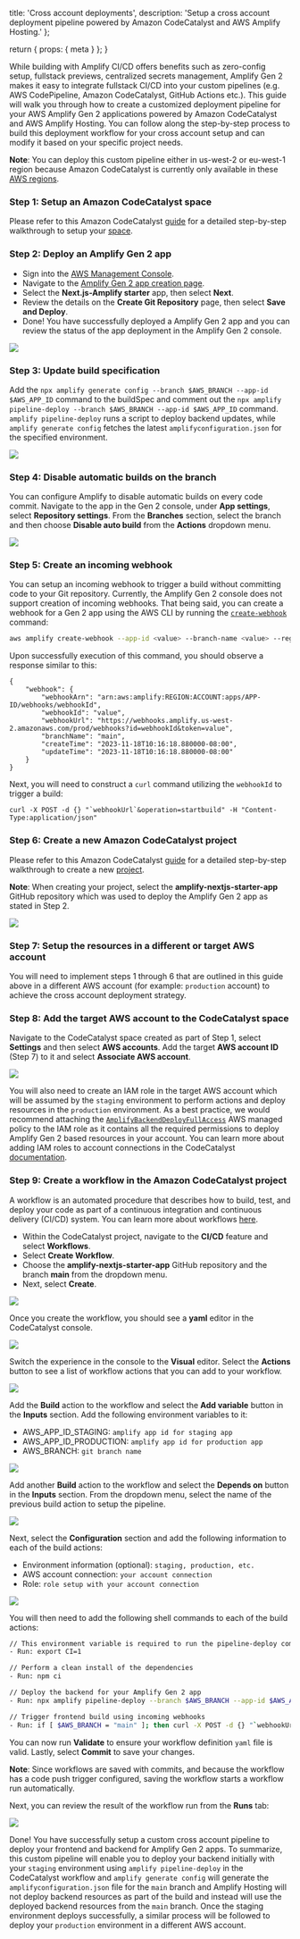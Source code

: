   title: 'Cross account deployments',
  description:
    'Setup a cross account deployment pipeline powered by Amazon CodeCatalyst and AWS Amplify Hosting.'
};

  return {
    props: {
      meta
    }
  };
}

While building with Amplify CI/CD offers benefits such as zero-config setup, fullstack previews, centralized secrets management, Amplify Gen 2 makes it easy to integrate fullstack CI/CD into your custom pipelines (e.g. AWS CodePipeline, Amazon CodeCatalyst, GitHub Actions etc.). This guide will walk you through how to create a customized deployment pipeline for your AWS Amplify Gen 2 applications powered by Amazon CodeCatalyst and AWS Amplify Hosting. You can follow along the step-by-step process to build this deployment workflow for your cross account setup and can modify it based on your specific project needs.

<Callout info>

**Note**: You can deploy this custom pipeline either in us-west-2 or eu-west-1 region because Amazon CodeCatalyst is currently only available in these [AWS regions](https://docs.aws.amazon.com/general/latest/gr/codecatalyst.html).

</Callout>

### Step 1: Setup an Amazon CodeCatalyst space

Please refer to this Amazon CodeCatalyst [guide](https://docs.aws.amazon.com/codecatalyst/latest/userguide/setting-up-topnode.html) for a detailed step-by-step walkthrough to setup your [space](https://docs.aws.amazon.com/codecatalyst/latest/userguide/spaces.html).

### Step 2: Deploy an Amplify Gen 2 app

- Sign into the [AWS Management Console](https://console.aws.amazon.com/).
- Navigate to the [Amplify Gen 2 app creation page](https://us-west-2.console.aws.amazon.com/amplify/create).
- Select the **Next.js-Amplify starter** app, then select **Next**.
- Review the details on the **Create Git Repository** page, then select **Save and Deploy**.
- Done! You have successfully deployed a Amplify Gen 2 app and you can review the status of the app deployment in the Amplify Gen 2 console.

![](images/gen2/cross-account-deployments/pipeline1.png)

### Step 3: Update build specification

Add the `npx amplify generate config --branch $AWS_BRANCH --app-id $AWS_APP_ID` command to the buildSpec and comment out the `npx amplify pipeline-deploy --branch $AWS_BRANCH --app-id $AWS_APP_ID` command. `amplify pipeline-deploy` runs a script to deploy backend updates, while `amplify generate config` fetches the latest `amplifyconfiguration.json` for the specified environment.

![](images/gen2/cross-account-deployments/pipeline10.png)

### Step 4: Disable automatic builds on the branch

You can configure Amplify to disable automatic builds on every code commit. Navigate to the app in the Gen 2 console, under **App settings**, select **Repository settings**. From the **Branches** section, select the branch and then choose **Disable auto build** from the **Actions** dropdown menu.

![](images/gen2/cross-account-deployments/pipeline9.png)

### Step 5: Create an incoming webhook

You can setup an incoming webhook to trigger a build without committing code to your Git repository. Currently, the Amplify Gen 2 console does not support creation of incoming webhooks. That being said, you can create a webhook for a Gen 2 app using the AWS CLI by running the [`create-webhook`](https://awscli.amazonaws.com/v2/documentation/api/latest/reference/amplify/create-webhook.html) command:

```bash
aws amplify create-webhook --app-id <value> --branch-name <value> --region <value>
```

Upon successfully execution of this command, you should observe a response similar to this:

```
{
    "webhook": {
        "webhookArn": "arn:aws:amplify:REGION:ACCOUNT:apps/APP-ID/webhooks/webhookId",
        "webhookId": "value",
        "webhookUrl": "https://webhooks.amplify.us-west-2.amazonaws.com/prod/webhooks?id=webhookId&token=value",
        "branchName": "main",
        "createTime": "2023-11-18T10:16:18.880000-08:00",
        "updateTime": "2023-11-18T10:16:18.880000-08:00"
    }
}
```

Next, you will need to construct a `curl` command utilizing the `webhookId` to trigger a build:

```
curl -X POST -d {} "`webhookUrl`&operation=startbuild" -H "Content-Type:application/json"
```

### Step 6: Create a new Amazon CodeCatalyst project

Please refer to this Amazon CodeCatalyst [guide](https://docs.aws.amazon.com/codecatalyst/latest/userguide/projects-create.html#projects-create-github) for a detailed step-by-step walkthrough to create a new [project](https://docs.aws.amazon.com/codecatalyst/latest/userguide/projects.html).

<Callout info>

**Note**: When creating your project, select the **amplify-nextjs-starter-app** GitHub repository which was used to deploy the Amplify Gen 2 app as stated in Step 2.

</Callout>

![](images/gen2/cross-account-deployments/pipeline2.png)

### Step 7: Setup the resources in a different or target AWS account

You will need to implement steps 1 through 6 that are outlined in this guide above in a different AWS account (for example: `production` account) to achieve the cross account deployment strategy.

### Step 8: Add the target AWS account to the CodeCatalyst space

Navigate to the CodeCatalyst space created as part of Step 1, select **Settings** and then select **AWS accounts**. Add the target **AWS account ID** (Step 7) to it and select **Associate AWS account**.

![](images/gen2/cross-account-deployments/pipeline12.png)

You will also need to create an IAM role in the target AWS account which will be assumed by the `staging` environment to perform actions and deploy resources in the `production` environment. As a best practice, we would recommend attaching the [`AmplifyBackendDeployFullAccess`](https://docs.aws.amazon.com/amplify/latest/userguide/security-iam-awsmanpol.html#security-iam-awsmanpol-AmplifyBackendDeployFullAccess) AWS managed policy to the IAM role as it contains all the required permissions to deploy Amplify Gen 2 based resources in your account. You can learn more about adding IAM roles to account connections in the CodeCatalyst [documentation](https://docs.aws.amazon.com/codecatalyst/latest/userguide/ipa-connect-account-addroles.html).

### Step 9: Create a workflow in the Amazon CodeCatalyst project

A workflow is an automated procedure that describes how to build, test, and deploy your code as part of a continuous integration and continuous delivery (CI/CD) system. You can learn more about workflows [here](https://docs.aws.amazon.com/codecatalyst/latest/userguide/flows.html).

- Within the CodeCatalyst project, navigate to the **CI/CD** feature and select **Workflows**.
- Select **Create Workflow**.
- Choose the **amplify-nextjs-starter-app** GitHub repository and the branch **main** from the dropdown menu.
- Next, select **Create**.

![](images/gen2/cross-account-deployments/pipeline3.png)

Once you create the workflow, you should see a **yaml** editor in the CodeCatalyst console.

![](images/gen2/cross-account-deployments/pipeline4.png)

Switch the experience in the console to the **Visual** editor. Select the **Actions** button to see a list of workflow actions that you can add to your workflow.

![](images/gen2/cross-account-deployments/pipeline5.png)

Add the **Build** action to the workflow and select the **Add variable** button in the **Inputs** section. Add the following environment variables to it:

- AWS_APP_ID_STAGING: `amplify app id for staging app`
- AWS_APP_ID_PRODUCTION: `amplify app id for production app`
- AWS_BRANCH: `git branch name`

![](images/gen2/cross-account-deployments/pipeline13.png)

Add another **Build** action to the workflow and select the **Depends on** button in the **Inputs** section. From the dropdown menu, select the name of the previous build action to setup the pipeline.

![](images/gen2/cross-account-deployments/pipeline14.png)

Next, select the **Configuration** section and add the following information to each of the build actions:

- Environment information (optional): `staging, production, etc.`
- AWS account connection: `your account connection`
- Role: `role setup with your account connection`

![](images/gen2/cross-account-deployments/pipeline8.png)

You will then need to add the following shell commands to each of the build actions:

```bash
// This environment variable is required to run the pipeline-deploy command in a non Amplify CI environment
- Run: export CI=1

// Perform a clean install of the dependencies
- Run: npm ci

// Deploy the backend for your Amplify Gen 2 app
- Run: npx amplify pipeline-deploy --branch $AWS_BRANCH --app-id $AWS_APP_ID

// Trigger frontend build using incoming webhooks
- Run: if [ $AWS_BRANCH = "main" ]; then curl -X POST -d {} "`webhookUrl`&operation=startbuild" -H "Content-Type:application/json"; fi
```

You can now run **Validate** to ensure your workflow definition `yaml` file is valid. Lastly, select **Commit** to save your changes.

<Callout info>

**Note**: Since workflows are saved with commits, and because the workflow has a code push trigger configured, saving the workflow starts a workflow run automatically.

</Callout>

Next, you can review the result of the workflow run from the **Runs** tab:

![](images/gen2/cross-account-deployments/pipeline11.png)

Done! You have successfully setup a custom cross account pipeline to deploy your frontend and backend for Amplify Gen 2 apps. To summarize, this custom pipeline will enable you to deploy your backend initially with your `staging` environment using `amplify pipeline-deploy` in the CodeCatalyst workflow and `amplify generate config` will generate the `amplifyconfiguration.json` file for the `main` branch and Amplify Hosting will not deploy backend resources as part of the build and instead will use the deployed backend resources from the `main` branch. Once the staging environment deploys successfully, a similar process will be followed to deploy your `production` environment in a different AWS account.
